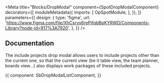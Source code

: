 


<Meta 
  title="Blocks/DropModal"
  component={SpotDropModalComponent}
  decorators={[
    moduleMetadata({
      imports: [
        OpSpotModule,
      ],
    }),
  ]}
  parameters={{
    design: {
      type: 'figma',
      url: 'https://www.figma.com/file/XhCsrvs6rePifqbBpKYRWD/Components-Library?node-id=917%3A7920',
    },
  }}
/>

## Documentation

The include projects drop modal allows users to include projects other than the current one, so that the current view (be it table view, the team planner, boards view...) also displays work packages of these included projects.

<Canvas>
  <Story
    name="Angular component"
    parameters={{
      layout: 'centered',
    }}
  >
    {{
      component: SbDropModalListComponent,
    }}
  </Story>
</Canvas>
